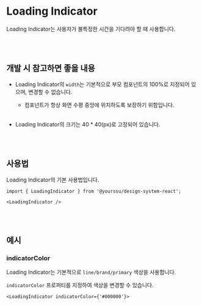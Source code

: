 
<Meta of={LoadingIndicatorStories} />

# Loading Indicator

Loading Indicator는 사용자가 불특정한 시간을 기다려야 할 때 사용합니다.<br />

<Canvas of={LoadingIndicatorStories.Primary} />
<Controls />

<br />
<br />

## 개발 시 참고하면 좋을 내용

- Loading Indicator의 `width`는 기본적으로 부모 컴포넌트의 100%로 지정되어 있으며, 변경할 수 없습니다.

  - 컴포넌트가 항상 화면 수평 중앙에 위치하도록 보장하기 위함입니다.<br /><br />

- Loading Indicator의 크기는 40 \* 40(px)로 고정되어 있습니다.

<br />
<br />

## 사용법

Loading Indicator의 기본 사용법입니다.

```tsx
import { LoadingIndicator } from '@yourssu/design-system-react';
```

```tsx
<LoadingIndicator />
```

<br />
<br />

## 예시

### indicatorColor

Loading Indicator는 기본적으로 `line/brand/primary` 색상을 사용합니다.<br />

`indicatorColor` 프로퍼티를 지정하여 색상을 변경할 수 있습니다.

```tsx
<LoadingIndicator indicatorColor={'#000000'}>
```

<Canvas of={LoadingIndicatorStories.Color} />
